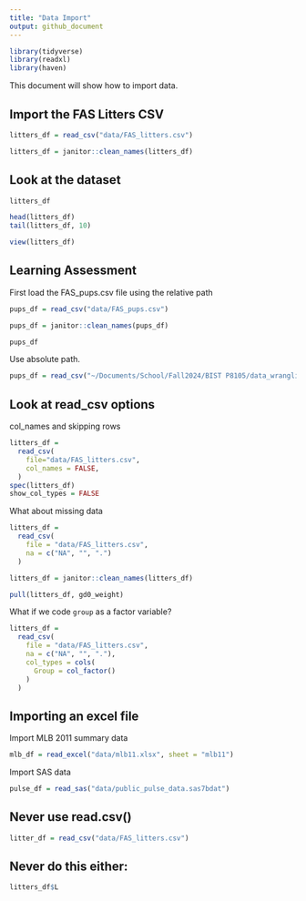 ```yaml
---
title: "Data Import"
output: github_document
---
```


```r
library(tidyverse)
library(readxl)
library(haven)
```


This document will show how to import data. 

## Import the FAS Litters CSV
```r
litters_df = read_csv("data/FAS_litters.csv")

litters_df = janitor::clean_names(litters_df)
```


## Look at the dataset
```r
litters_df

head(litters_df)
tail(litters_df, 10)
```

```r
view(litters_df)
```


## Learning Assessment
First load the FAS_pups.csv file using the relative path

```r
pups_df = read_csv("data/FAS_pups.csv")

pups_df = janitor::clean_names(pups_df)

pups_df

```

Use absolute path. 

```r

pups_df = read_csv("~/Documents/School/Fall2024/BIST P8105/data_wrangling_I/data/FAS_pups.csv")


```

## Look at read_csv options 

col_names and skipping rows 

```r
litters_df = 
  read_csv(
    file="data/FAS_litters.csv",
    col_names = FALSE, 
  )
spec(litters_df)
show_col_types = FALSE
```

What about missing data 
```r
litters_df = 
  read_csv(
    file = "data/FAS_litters.csv",
    na = c("NA", "", ".")
  )

litters_df = janitor::clean_names(litters_df)

pull(litters_df, gd0_weight)
```

What if we code `group` as a factor variable?

```r
litters_df = 
  read_csv(
    file = "data/FAS_litters.csv",
    na = c("NA", "", "."), 
    col_types = cols(
      Group = col_factor()
    )
  )
```


## Importing an excel file 

Import MLB 2011 summary data

```r
mlb_df = read_excel("data/mlb11.xlsx", sheet = "mlb11")
```


Import SAS data 
```r
pulse_df = read_sas("data/public_pulse_data.sas7bdat")
```

## Never use read.csv()

```r
litter_df = read_csv("data/FAS_litters.csv")
```


## Never do this either: 
```r
litters_df$L

```


